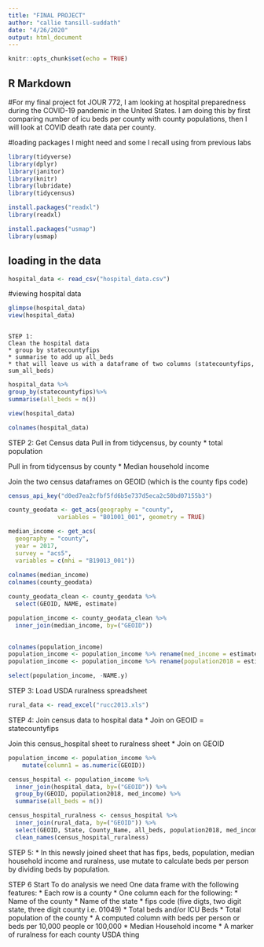 ```yaml
---
title: "FINAL PROJECT"
author: "callie tansill-suddath"
date: "4/26/2020"
output: html_document
---
```


```r
knitr::opts_chunk$set(echo = TRUE)
```

## R Markdown

#For my final project fot JOUR 772, I am looking at hospital preparedness during the COVID-19 pandemic in the United States. I am doing this by first comparing number of icu beds per county with county populations, then I will look at COVID death rate data per county.

#loading packages I might need and some I recall using from previous labs

```r
library(tidyverse)
library(dplyr)
library(janitor)
library(knitr)
library(lubridate)
library(tidycensus)

install.packages("readxl")
library(readxl)

install.packages("usmap")
library(usmap)
```

## loading in the data

```r
hospital_data <- read_csv("hospital_data.csv")
```


#viewing hospital data

```r
glimpse(hospital_data)
view(hospital_data)
```

```

STEP 1: 
Clean the hospital data
* group by statecountyfips
* summarise to add up all_beds
* that will leave us with a dataframe of two columns (statecountyfips, sum_all_beds)
```

```r
hospital_data %>%
group_by(statecountyfips)%>% 
summarise(all_beds = n())

view(hospital_data)

colnames(hospital_data) 


```

STEP 2:
Get Census data 
Pull in from tidycensus, by county
* total population

Pull in from tidycensus by county
* Median household income

Join the two census dataframes on GEOID (which is the county fips code)

```r
census_api_key("d0ed7ea2cfbf5fd6b5e737d5eca2c50bd07155b3")

county_geodata <- get_acs(geography = "county",
              variables = "B01001_001", geometry = TRUE)

median_income <- get_acs(
  geography = "county",
  year = 2017,
  survey = "acs5",
  variables = c(mhi = "B19013_001"))
 
colnames(median_income)             
colnames(county_geodata)

county_geodata_clean <- county_geodata %>%
  select(GEOID, NAME, estimate)

```

```R
population_income <- county_geodata_clean %>%
  inner_join(median_income, by=("GEOID"))
  

colnames(population_income)
population_income <- population_income %>% rename(med_income = estimate.y)
population_income <- population_income %>% rename(population2018 = estimate.x)

select(population_income, -NAME.y)
```
STEP 3:
Load USDA ruralness spreadsheet

```r

rural_data <- read_excel("rucc2013.xls")

```


STEP 4:
Join census data to hospital data
* Join on GEOID = statecountyfips

Join this census_hospital sheet to ruralness sheet
* Join on GEOID

```r

population_income <- population_income %>%  
    mutate(column1 = as.numeric(GEOID))
```

```r

census_hospital <- population_income %>%
  inner_join(hospital_data, by=("GEOID")) %>%
  group_by(GEOID, population2018, med_income) %>%
  summarise(all_beds = n())

census_hospital_ruralness <- census_hospital %>%
  inner_join(rural_data, by=("GEOID")) %>%
  select(GEOID, State, County_Name, all_beds, population2018, med_income, RUCC_2013, geometry) %>%
  clean_names(census_hospital_ruralness)

```

STEP 5:
* In this newsly joined sheet that has fips, beds, population, median household income and ruralness, use mutate to calculate beds per person by dividing beds by population. 

STEP 6
Start To do analysis we need
One data frame with the following features:
* Each row is a county
* One column each for the following:
  * Name of the county 
  * Name of the state 
  * fips code (five digts, two digit state, three digit county i.e. 01049)
  * Total beds and/or ICU Beds
  * Total population of the county
  * A computed column with beds per person or beds per 10,000 people or 100,000
  * Median Household income
  * A marker of ruralness for each county USDA thing
